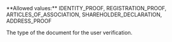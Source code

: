 <ParamField body="Type" type="string" required>     
**Allowed values:** IDENTITY_PROOF, REGISTRATION_PROOF, ARTICLES_OF_ASSOCIATION, SHAREHOLDER_DECLARATION, ADDRESS_PROOF

The type of the document for the user verification.  
</ParamField>